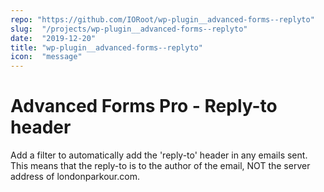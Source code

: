 ```yaml
---
repo: "https://github.com/IORoot/wp-plugin__advanced-forms--replyto"
slug:  "/projects/wp-plugin__advanced-forms--replyto"
date:  "2019-12-20"
title: "wp-plugin__advanced-forms--replyto"
icon:  "message"
---
```



# Advanced Forms Pro - Reply-to header

Add a filter to automatically add the 'reply-to' header in any emails sent.
This means that the reply-to is to the author of the email, NOT the server address
of londonparkour.com.